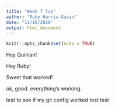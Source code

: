 ```yaml
---
title: "Week 7 lab"
author: "Ruby Harris-Gavin"
date: "11/16/2020"
output: html_document
---
```


```r
knitr::opts_chunk$set(echo = TRUE)
```

Hey Quinlan! 

Hey Ruby!

Sweet that worked!

ok, good.  everything's working.

test to see if my git config worked test test
